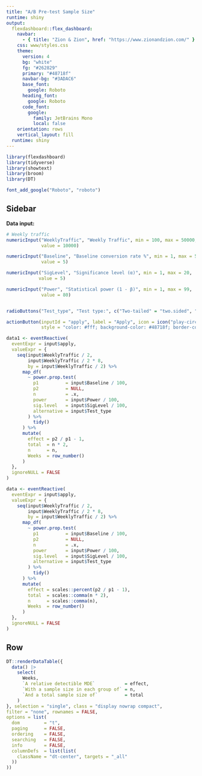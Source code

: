 ```yaml
---
title: "A/B Pre-test Sample Size"
runtime: shiny
output: 
  flexdashboard::flex_dashboard:
    navbar:
      - { title: "Zion & Zion", href: "https://www.zionandzion.com/" }
    css: www/styles.css
    theme:
      version: 4
      bg: "white"
      fg: "#262829" 
      primary: "#48718f"
      navbar-bg: "#3ADAC6"
      base_font: 
        google: Roboto
      heading_font:
        google: Roboto
      code_font:
        google: 
          family: JetBrains Mono
          local: false
    orientation: rows
    vertical_layout: fill
  runtime: shiny
---
```


```r
library(flexdashboard)
library(tidyverse)
library(showtext)
library(broom)
library(DT)

font_add_google("Roboto", "roboto")
```


Sidebar {.sidebar data-width="350" data-height="500"}
-----------------------------------------------------------------------

**Data input:**

```r

# Weekly traffic
numericInput("WeeklyTraffic", "Weekly Traffic", min = 100, max = 50000, 
             value = 10000)

numericInput("Baseline", "Baseline conversion rate %", min = 1, max = 50, 
             value = 5)

numericInput("SigLevel", "Significance level (α)", min = 1, max = 20, 
            value = 5)

numericInput("Power", "Statistical power (1 - β)", min = 1, max = 99, 
             value = 80)


radioButtons("Test_type", "Test type:", c("Two-tailed" = "two.sided", "One-tailed" = "one.sided"), selected = "two.sided")

actionButton(inputId = "apply", label = "Apply", icon = icon("play-circle-fill"), 
             style = "color: #fff; background-color: #48718f; border-color: #48718f; font-family: roboto; font-size: 14px; font-weight: bold; line-height: 1.5; border-radius: 0.25rem; padding: 0.375rem 0.75rem; transition: color 0.15s ease-in-out, background-color 0.15s ease-in-out, border-color 0.15s ease-in-out, box-shadow 0.15s ease-in-out; cursor: pointer;  white-space: nowrap; vertical-align: middle; user-select: none; border: 1px solid transparent;")
```


```r
data1 <- eventReactive(
  eventExpr = input$apply,
  valueExpr = {
    seq(input$WeeklyTraffic / 2,
        input$WeeklyTraffic / 2 * 8,
        by = input$WeeklyTraffic / 2) %>%
      map_df(
        ~ power.prop.test(
          p1          = input$Baseline / 100,
          p2          = NULL,
          n           = .x,
          power       = input$Power / 100,
          sig.level   = input$SigLevel / 100,
          alternative = input$Test_type
        ) %>%
          tidy()
      ) %>%
      mutate(
        effect = p2 / p1 - 1,
        total  = n * 2,
        n      = n,
        Weeks  = row_number()
      )
  },
  ignoreNULL = FALSE
)

data <- eventReactive(
  eventExpr = input$apply,
  valueExpr = {
    seq(input$WeeklyTraffic / 2,
        input$WeeklyTraffic / 2 * 8,
        by = input$WeeklyTraffic / 2) %>%
      map_df(
        ~ power.prop.test(
          p1          = input$Baseline / 100,
          p2          = NULL,
          n           = .x,
          power       = input$Power / 100,
          sig.level   = input$SigLevel / 100,
          alternative = input$Test_type
        ) %>%
          tidy()
      ) %>%
      mutate(
        effect = scales::percent(p2 / p1 - 1),
        total  = scales::comma(n * 2),
        n      = scales::comma(n),
        Weeks  = row_number()
      )
  },
  ignoreNULL = FALSE
)

```


Row
-----------------------------------------------------------------------

```r
DT::renderDataTable({
  data() |>
    select(
      Weeks,
      `A relative detectible MDE`           = effect,
      `With a sample size in each group of` = n,
      `And a total sample size of`          = total
    )
}, selection = "single", class = "display nowrap compact",
filter = "none", rownames = FALSE,
options = list(
  dom         = "t",
  paging      = FALSE,
  ordering    = FALSE,
  searching   = FALSE,
  info        = FALSE,
  columnDefs  = list(list(
    className = "dt-center", targets = "_all"
  ))
))
```


